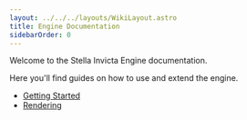 ```yaml
---
layout: ../../../layouts/WikiLayout.astro
title: Engine Documentation
sidebarOrder: 0
---
```


Welcome to the Stella Invicta Engine documentation.

Here you'll find guides on how to use and extend the engine.

- [Getting Started](/wiki/engine/getting-started)
- [Rendering](/wiki/engine/rendering)
